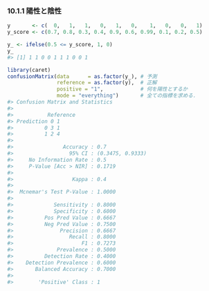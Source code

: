 ### 10.1.1 陽性と陰性

```r
y       <- c(  0,   1,   1,   0,   1,   0,    1,   0,   0,   1)
y_score <- c(0.7, 0.8, 0.3, 0.4, 0.9, 0.6, 0.99, 0.1, 0.2, 0.5)
```

```r
y_ <- ifelse(0.5 <= y_score, 1, 0)
y_
#> [1] 1 1 0 0 1 1 1 0 0 1
```

```r
library(caret)
confusionMatrix(data      = as.factor(y_), # 予測
                reference = as.factor(y),  # 正解
                positive = "1",            # 何を陽性とするか
                mode = "everything")       # 全ての指標を求める．
#> Confusion Matrix and Statistics
#> 
#>           Reference
#> Prediction 0 1
#>          0 3 1
#>          1 2 4
#>                                           
#>                Accuracy : 0.7             
#>                  95% CI : (0.3475, 0.9333)
#>     No Information Rate : 0.5             
#>     P-Value [Acc > NIR] : 0.1719          
#>                                           
#>                   Kappa : 0.4             
#>                                           
#>  Mcnemar's Test P-Value : 1.0000          
#>                                           
#>             Sensitivity : 0.8000          
#>             Specificity : 0.6000          
#>          Pos Pred Value : 0.6667          
#>          Neg Pred Value : 0.7500          
#>               Precision : 0.6667          
#>                  Recall : 0.8000          
#>                      F1 : 0.7273          
#>              Prevalence : 0.5000          
#>          Detection Rate : 0.4000          
#>    Detection Prevalence : 0.6000          
#>       Balanced Accuracy : 0.7000          
#>                                           
#>        'Positive' Class : 1
```

